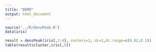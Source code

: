 ```yaml
---
title: "DEMO"
output: html_document
---
```


```r
source('../R/densPeak.R')
data(iris)

result = densPeak(iris[,1:4], centers=3, dc=1,dc.range=c(0.02,0.1))
table(result$cluster,iris[,5])
```
